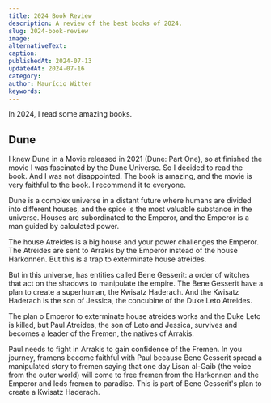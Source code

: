 ```yaml
---
title: 2024 Book Review
description: A review of the best books of 2024.
slug: 2024-book-review
image:
alternativeText:
caption:
publishedAt: 2024-07-13
updatedAt: 2024-07-16
category:
author: Maurício Witter
keywords:
---
```


In 2024, I read some amazing books.

## Dune

I knew Dune in a Movie released in 2021 (Dune: Part One), so at finished the movie I was fascinated by the Dune Universe. So I decided to read the book. And I was not disappointed. The book is amazing, and the movie is very faithful to the book. I recommend it to everyone.

Dune is a complex universe in a distant future where humans are divided into different houses, and the spice is the most valuable substance in the universe. Houses are subordinated to the Emperor, and the Emperor is a man guided by calculated power.

The house Atreides is a big house and your power challenges the Emperor. The Atreides are sent to Arrakis by the Emperor instead of the house Harkonnen. But this is a trap to exterminate house atreides.

But in this universe, has entities called Bene Gesserit: a order of witches that act on the shadows to manipulate the empire. The Bene Gesserit have a plan to create a superhuman, the Kwisatz Haderach. And the Kwisatz Haderach is the son of Jessica, the concubine of the Duke Leto Atreides.

The plan o Emperor to exterminate house atreides works and the Duke Leto is killed, but Paul Atreides, the son of Leto and Jessica, survives and becomes a leader of the Fremen, the natives of Arrakis.

Paul needs to fight in Arrakis to gain confidence of the Fremen. In you journey, framens become faithful with Paul because Bene Gesserit spread a manipulated story to fremen saying that one day Lisan al-Gaib (the voice from the outer world) will come to free fremen from the Harkonnen and the Emperor and leds fremen to paradise. This is part of Bene Gesserit's plan to create a Kwisatz Haderach.
